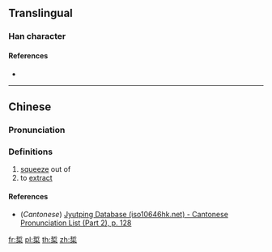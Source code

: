 ==Translingual==

===Han character===
{{Han char|rn=75|rad=木|as=07|sn=11|four=52904|canj=QLD|ids=⿱折木}}

====References====
* {{Han ref|kx=0528.150|dkj=14835|dj=0917.040|hdz=21210.010|uh=688A|ud=26762|bh=D5D4|bd=54740}}

----

==Chinese==
{{zh-forms}}

===Pronunciation===
{{zh-pron
|m=dì
|c=dai3
|mc=
|oc=
|ma=
|cat=v
}}

===Definitions===
# [[squeeze]] out of
# to [[extract]]

====References====
* (''Cantonese'') [http://www.iso10646hk.net/jp/document/download.jsp Jyutping Database (iso10646hk.net) - Cantonese Pronunciation List (Part 2), p. 128]

[[fr:梊]]
[[pl:梊]]
[[th:梊]]
[[zh:梊]]